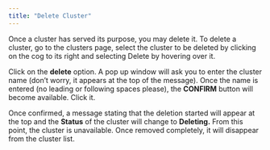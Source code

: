 ```yaml
---
title: "Delete Cluster"
---
```


Once a cluster has served its purpose, you may delete it. To delete a cluster, go to the clusters page, select the cluster to be deleted by clicking on the cog to its right and selecting Delete by hovering over it.

Click on the **delete** option. A pop up window will ask you to enter the cluster name (don’t worry, it appears at the top of the message). Once the name is entered (no leading or following spaces please), the **CONFIRM** button will become available. Click it.

Once confirmed, a message stating that the deletion started will appear at the top and the
**Status** of the cluster will change to **Deleting.** From this point, the cluster is unavailable. Once
removed completely, it will disappear from the cluster list.